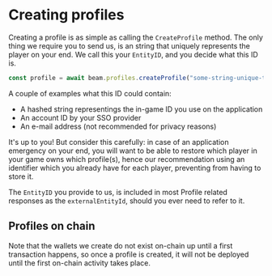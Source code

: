 # Creating profiles

Creating a profile is as simple as calling the `CreateProfile` method. The only thing we require you to send us, is an string that uniquely represents the player on your end. We call this your `EntityID`, and you decide what this ID is.

```typescript
const profile = await beam.profiles.createProfile("some-string-unique-to-you");
```

A couple of examples what this ID could contain:

- A hashed string representings the in-game ID you use on the application
- An account ID by your SSO provider
- An e-mail address (not recommended for privacy reasons)

It's up to you! But consider this carefully: in case of an application emergency on your end, you will want to be able to restore which player in your game owns which profile(s), hence our recommendation using an identifier which you already have for each player, preventing from having to store it.

The `EntityID` you provide to us, is included in most Profile related responses as the `externalEntityId`, should you ever need to refer to it.

## Profiles on chain

Note that the wallets we create do not exist on-chain up until a first transaction happens, so once a profile is created, it will not be deployed until the first on-chain activity takes place.
